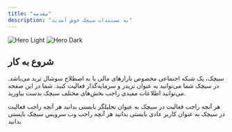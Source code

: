 ```yaml
---
title: "مقدمه"
description: "به مستندات سیچک خوش آمدید"
---
```


<img alt="Hero Light" classname="block dark:hidden" src="/images/hero-light.svg" />

<img alt="Hero Dark" classname="hidden dark:block" src="/images/hero-dark.svg" />

## شروع به کار

سیچک، یک شبکه اجتماعی مخصوص بازار‌های مالی یا به اصطلاح سوشال ترید می‌باشد. در سیچک شما می‌توانید به عنوان تریدر و سرمایه‌گذار فعالیت کنید. شما در این صفحه می‌توانید اطلاعات مفیدی راجب بخش‌های مختلف سیچک بدست بیاورید.

<CardGroup cols="2">
  <Card title="تحلیلگران" icon="pen-to-square" href="https://mintlify.com/docs/quickstart">
    هر آنچه راجب فعالیت در سیچک به عنوان تحلیلگر بایستی بدانید
  </Card>

  <Card title="سرمایه‌گذاران (کاربر عادی)" icon="image" href="https://mintlify.com/docs/development">
    هر آنچه راجب فعالیت در سیچک به عنوان کاربر عادی بایستی بدانید
  </Card>

  <Card title="وب سرویس (API)" icon="sparkles" href="https://mintlify.com/docs/quickstart">
    هر آنچه راجب وب سرویس سیچک بایستی بدانید
  </Card>
</CardGroup>